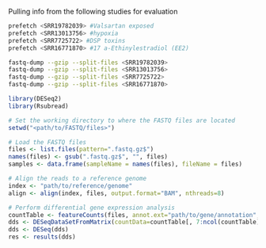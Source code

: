 Pulling info from the following studies for evaluation


```bash
prefetch <SRR19782039> #Valsartan exposed
prefetch <SRR13013756> #hypoxia
prefetch <SRR7725722> #DSP toxins
prefetch <SRR16771870> #17 a-Ethinylestradiol (EE2)
```

```bash
fastq-dump --gzip --split-files <SRR19782039>
fastq-dump --gzip --split-files <SRR13013756>
fastq-dump --gzip --split-files <SRR7725722>
fastq-dump --gzip --split-files <SRR16771870>
```

```r

library(DESeq2)
library(Rsubread)

# Set the working directory to where the FASTQ files are located
setwd("<path/to/FASTQ/files>")

# Load the FASTQ files
files <- list.files(pattern=".fastq.gz$")
names(files) <- gsub(".fastq.gz$", "", files)
samples <- data.frame(sampleName = names(files), fileName = files)

# Align the reads to a reference genome
index <- "path/to/reference/genome"
align <- align(index, files, output.format="BAM", nthreads=8)

# Perform differential gene expression analysis
countTable <- featureCounts(files, annot.ext="path/to/gene/annotation", isGTFAnnotationFile=TRUE, nthreads=8)
dds <- DESeqDataSetFromMatrix(countData=countTable[, 7:ncol(countTable)], colData=samples, design=~sampleName)
dds <- DESeq(dds)
res <- results(dds)
```

